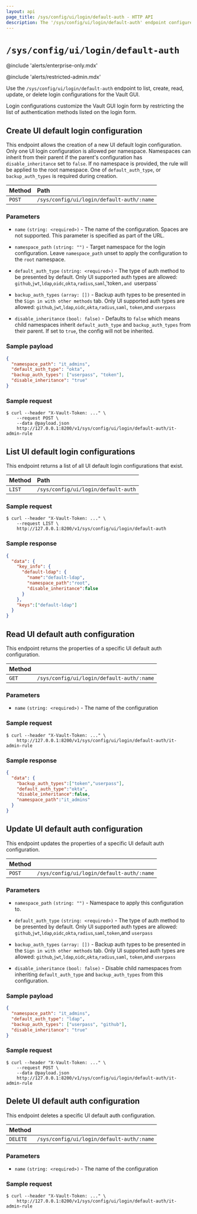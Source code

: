 ```yaml
---
layout: api
page_title: /sys/config/ui/login/default-auth - HTTP API
description: The '/sys/config/ui/login/default-auth' endpoint configures default authentication types that will display on a UI page per namespace.
---
```


# `/sys/config/ui/login/default-auth`

@include 'alerts/enterprise-only.mdx'

@include 'alerts/restricted-admin.mdx'

Use the `/sys/config/ui/login/default-auth` endpoint to list, create, read,
update, or delete login configurations for the Vault GUI.

Login configurations customize the Vault GUI login form by restricting the
list of authentication methods listed on the login form.

## Create UI default login configuration

This endpoint allows the creation of a new UI default login configuration. Only one UI login configuration is
allowed per namespace. Namespaces can inherit from their parent if the parent's configuration has `disable_inheritance`
set to `false`. If no namespace is provided, the rule will be applied to the root namespace. One of `default_auth_type`,
or `backup_auth_types` is required during creation.

| Method | Path                              |
| :----- | :-------------------------------- |
| `POST` | `/sys/config/ui/login/default-auth/:name` |

### Parameters

- `name` `(string: <required>)` - The name of the configuration. Spaces are not supported. This parameter is specified as part of the URL.

- `namespace_path` `(string: "")` - Target namespace for the login configuration.
  Leave `namespace_path` unset to apply the configuration to the `root` namespace.

- `default_auth_type` `(string: <required>)` - The type of auth method to be presented by default. Only UI supported auth types are allowed: `github`,`jwt`,`ldap`,`oidc`,`okta`,`radius`,`saml`,'token`,and `userpass`

- `backup_auth_types` `(array: [])` - Backup auth types to be presented in the `Sign in with other methods` tab. Only UI supported auth types are allowed: `github`,`jwt`,`ldap`,`oidc`,`okta`,`radius`,`saml`, `token`,and `userpass`

- `disable_inheritance` `(bool: false)` - Defaults to `false` which means child namespaces inherit `default_auth_type` and `backup_auth_types` from their parent. If set to `true`, the config will not be inherited.

### Sample payload

```json
{
  "namespace_path": "it_admins",
  "default_auth_type": "okta",
  "backup_auth_types": ["userpass", "token"],
  "disable_inheritance": "true"
}
```

### Sample request

```shell-session
$ curl --header "X-Vault-Token: ..." \
    --request POST \
    --data @payload.json
    http://127.0.0.1:8200/v1/sys/config/ui/login/default-auth/it-admin-rule
```

## List UI default login configurations

This endpoint returns a list of all UI default login configurations that exist.

| Method | Path                              |
| :----- | :-------------------------------- |
| `LIST` | `/sys/config/ui/login/default-auth` |

### Sample request

```shell-session
$ curl --header "X-Vault-Token: ..." \
    --request LIST \
    http://127.0.0.1:8200/v1/sys/config/ui/login/default-auth
```

### Sample response

```json
{
  "data": {
    "key_info": {
      "default-ldap": {
        "name":"default-ldap",
        "namespace_path":"root",
        "disable_inheritance":false
      }
    },
    "keys":["default-ldap"]
  }
}
```



## Read UI default auth configuration

This endpoint returns the properties of a specific UI default auth configuration.

| Method |                                      |
| :----- | :----------------------------------- |
| `GET`  | `/sys/config/ui/login/default-auth/:name` |

### Parameters

- `name` `(string: <required>)` - The name of the configuration

### Sample request

```shell-session
$ curl --header "X-Vault-Token: ..." \
    http://127.0.0.1:8200/v1/sys/config/ui/login/default-auth/it-admin-rule
```

### Sample response

```json
{
  "data": {
    "backup_auth_types":["token","userpass"],
    "default_auth_type":"okta",
    "disable_inheritance":false,
    "namespace_path":"it_admins"
  }
}
```

## Update UI default auth configuration

This endpoint updates the properties of a specific UI default auth configuration.

| Method |                                      |
| :----- | :----------------------------------- |
| `POST` | `/sys/config/ui/login/default-auth/:name` |

### Parameters

- `namespace_path` `(string: "")` - Namespace to apply this configuration to.

- `default_auth_type` `(string: <required>)` - The type of auth method to be presented by default. Only UI supported auth types are allowed: `github`,`jwt`,`ldap`,`oidc`,`okta`,`radius`,`saml`,`token`,and `userpass`

- `backup_auth_types` `(array: [])` - Backup auth types to be presented in the `Sign in with other methods` tab. Only UI supported auth types are allowed: `github`,`jwt`,`ldap`,`oidc`,`okta`,`radius`,`saml`, `token`,and `userpass`

- `disable_inheritance` `(bool: false)` - Disable child namespaces from inheriting `default_auth_type` and `backup_auth_types` from this configuration.

### Sample payload

```json
{
  "namespace_path": "it_admins",
  "default_auth_type": "ldap",
  "backup_auth_types": ["userpass", "github"],
  "disable_inheritance": "true"
}
```

### Sample request

```shell-session
$ curl --header "X-Vault-Token: ..." \
    --request POST \
    --data @payload.json
    http://127.0.0.1:8200/v1/sys/config/ui/login/default-auth/it-admin-rule
```

## Delete UI default auth configuration

This endpoint deletes a specific UI default auth configuration.

| Method   |                                      |
| :------- | :----------------------------------- |
| `DELETE` | `/sys/config/ui/login/default-auth/:name` |

### Parameters

- `name` `(string: <required>)` - The name of the configuration

### Sample request

```shell-session
$ curl --header "X-Vault-Token: ..." \
    http://127.0.0.1:8200/v1/sys/config/ui/login/default-auth/it-admin-rule
```

